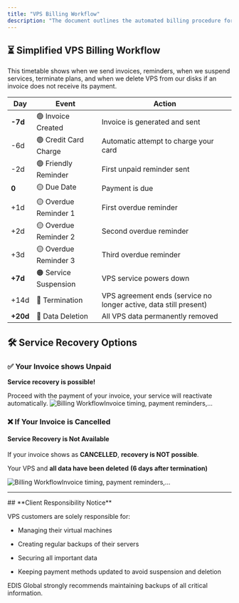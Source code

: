 ```yaml
---
title: "VPS Billing Workflow"
description: "The document outlines the automated billing procedure for EDIS Global VPS services, including invoice generation, credit card captures, friendly and overdue reminders, service suspension, termination and data deletion."
---
```


## ⏳ Simplified VPS Billing Workflow

This timetable shows when we send invoices, reminders, when we suspend services, terminate plans, and when we delete VPS from our disks if an invoice does not receive its payment.

| **Day** | **Event**                 | **Action**                              |
| ------- | ------------------------- | --------------------------------------- |
| **-7d** | 🟢 Invoice Created        | Invoice is generated and sent           |
| -6d     | 🟢 Credit Card Charge     | Automatic attempt to charge your card   |
| -2d     | 🟢 Friendly Reminder      | First unpaid reminder sent              |
| **0**   | 🟡 Due Date               | Payment is due                          |
| +1d     | 🟡 Overdue Reminder 1     | First overdue reminder                  |
| +2d     | 🟡 Overdue Reminder 2     | Second overdue reminder                 |
| +3d     | 🟡 Overdue Reminder 3     | Third overdue reminder                  |
| **+7d** | 🟠 Service Suspension     | VPS service powers down                 |
| +14d    | 🔴 Termination            | VPS agreement ends (service no longer active, data still present) |
| **+20d**| 🔴 Data Deletion          | All VPS data permanently removed        |

## 🛠 Service Recovery Options

### **✅ Your Invoice shows Unpaid**

**Service recovery is possible!**

Proceed with the payment of your invoice, your service will reactivate automatically.
![Billing WorkflowInvoice timing, payment reminders,...](/assets/invoice-status-unpaid-cropped.webp)

### **❌ If Your Invoice is Cancelled**

#### Service Recovery is Not Available

If your invoice shows as **CANCELLED**, **recovery is NOT possible**.

Your VPS and **all data have been deleted** **(6 days after termination)**

![Billing WorkflowInvoice timing, payment reminders,...](/assets/invoice-status-cancelled-cropped.webp)

***

<Note>
  ## **Client Responsibility Notice**

  VPS customers are solely responsible for:

  * Managing their virtual machines

  * Creating regular backups of their servers

  * Securing all important data

  * Keeping payment methods updated to avoid suspension and deletion

  EDIS Global strongly recommends maintaining backups of all critical information.
</Note>